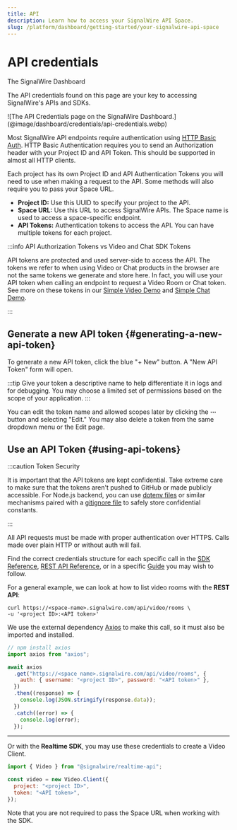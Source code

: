 ```yaml
---
title: API
description: Learn how to access your SignalWire API Space.
slug: /platform/dashboard/getting-started/your-signalwire-api-space
---
```



# API credentials

<Subtitle>The SignalWire Dashboard</Subtitle>

The API credentials found on this page are your key to accessing SignalWire's APIs and SDKs.

<Frame caption="The API Credentials page on the SignalWire Dashboard.">
  ![The API Credentials page on the SignalWire Dashboard.](@image/dashboard/credentials/api-credentials.webp)
</Frame>

Most SignalWire API endpoints require authentication using [HTTP Basic Auth](http://en.wikipedia.org/wiki/Basic_access_authentication). HTTP Basic Authentication requires you to send an Authorization header with your Project ID and API Token. This should be supported in almost all HTTP clients.

Each project has its own Project ID and API Authentication Tokens you will need to use when making a request to the API. Some methods will also require you to pass your Space URL.

- **Project ID:** Use this UUID to specify your project to the API.
- **Space URL:** Use this URL to access SignalWire APIs. The Space name is used to access a space-specific endpoint.
- **API Tokens:** Authentication tokens to access the API. You can have multiple
  tokens for each project.

:::info API Authorization Tokens vs Video and Chat SDK Tokens

API tokens are protected and used server-side to access the API. The tokens we refer to when using Video or Chat products in the browser are not the same tokens we generate and store here. In fact, you will use your API token when calling an endpoint to request a Video Room or Chat token. See more on these tokens in our [Simple Video Demo](/video/getting-started/simple-video-demo) and [Simple Chat Demo](/chat/getting-started/get-started-with-a-simple-chat-demo).

:::

## Generate a new API token {#generating-a-new-api-token}

To generate a new API token, click the blue "+ New" button. A "New API Token" form will open.

:::tip
Give your token a descriptive name to help differentiate it in logs and for debugging.
You may choose a limited set of permissions based on the scope of your application.
:::

You can edit the token name and allowed scopes later by clicking the **⋯** button and selecting "Edit." 
You may also delete a token from the same dropdown menu or the Edit page.

## Use an API Token {#using-api-tokens}

:::caution Token Security

It is important that the API tokens are kept confidential. 
Take extreme care to make sure that the tokens aren't pushed to GitHub or made publicly accessible. 
For Node.js backend, you can use [dotenv files](https://www.npmjs.com/package/dotenv) 
or similar mechanisms paired with a [gitignore file](https://git-scm.com/docs/gitignore) 
to safely store confidential constants.

:::

All API requests must be made with proper authentication over HTTPS. Calls made over plain HTTP or without auth will fail.

Find the correct credentials structure for each specific call in the [SDK Reference](/sdks/realtime-sdk), 
[REST API Reference](/rest), 
or in a specific [Guide](/guides/) you may wish to follow.

For a general example, we can look at how to list video rooms with the **REST API**:

<Tabs>

<TabItem value="shell" label="cURL">

```shell
curl https://<space-name>.signalwire.com/api/video/rooms \
-u '<project ID>:<API token>'
```

</TabItem>

<TabItem value="javascript" label="Node.js">

We use the external dependency [Axios](https://axios-http.com/) to make this call, so it must also be imported and installed.

```javascript
// npm install axios
import axios from "axios";

await axios
  .get("https://<space name>.signalwire.com/api/video/rooms", {
    auth: { username: "<project ID>", password: "<API token>" },
  })
  .then((response) => {
    console.log(JSON.stringify(response.data));
  })
  .catch((error) => {
    console.log(error);
  });
```

</TabItem>

</Tabs>

---

Or with the **Realtime SDK**, you may use these credentials to create a Video Client.

```javascript
import { Video } from "@signalwire/realtime-api";

const video = new Video.Client({
  project: "<project ID>",
  token: "<API token>",
});
```

Note that you are not required to pass the Space URL when working with the SDK.

